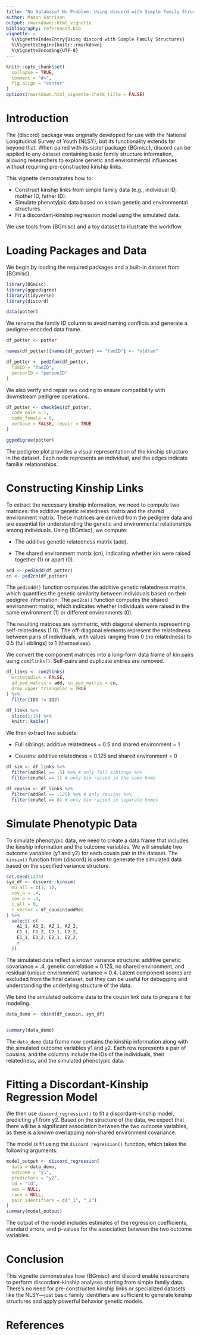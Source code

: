 ```yaml
---
title: "No Database? No Problem: Using discord with Simple Family Structures"
author: Mason Garrison
output: rmarkdown::html_vignette
bibliography: references.bib
vignette: >
  %\VignetteIndexEntry{Using discord with Simple Family Structures}
  %\VignetteEngine{knitr::rmarkdown}
  %\VignetteEncoding{UTF-8}
---
```



```r
knitr::opts_chunk$set(
  collapse = TRUE,
  comment = "#>",
  fig.align = "center"
)
options(rmarkdown.html_vignette.check_title = FALSE)
```


# Introduction

The {discord} package was originally developed for use with the National Longitudinal Survey of Youth (NLSY), but its functionality extends far beyond that. When paired with its sister package {BGmisc}, discord can be applied to any dataset containing basic family structure information, allowing researchers to explore genetic and environmental influences without requiring pre-constructed kinship links.


This vignette demonstrates how to:

- Construct kinship links from simple family data (e.g., individual ID, mother ID, father ID).
- Simulate phenotyipic data based on known genetic and environmental structures.
- Fit a discordant-kinship regression model using the simulated data.

We use tools from {BGmisc} and a toy dataset to illustrate the workflow.


# Loading Packages and Data

We begin by loading the required packages and a built-in dataset from {BGmisc}.


```r
library(BGmisc)
library(ggpedigree)
library(tidyverse)
library(discord)

data(potter)
```


We rename the family ID column to avoid naming conflicts and generate a pedigree-encoded data frame.

```r
df_potter <- potter

names(df_potter)[names(df_potter) == "famID"] <- "oldfam"

df_potter <- ped2fam(df_potter,
  famID = "famID",
  personID = "personID"
)
```


We also verify and repair sex coding to ensure compatibility with downstream pedigree operations.

```r
df_potter <- checkSex(df_potter,
  code_male = 1,
  code_female = 0,
  verbose = FALSE, repair = TRUE
)
```




```r
ggpedigree(potter)
```

The pedigree plot provides a visual representation of the kinship structure in the dataset. Each node represents an individual, and the edges indicate familial relationships. 


# Constructing Kinship Links

To extract the necessary kinship information, we need to compute two matrices: the additive genetic relatedness matrix and the shared environment matrix. These matrices are derived from the pedigree data and are essential for understanding the genetic and environmental relationships among individuals.
Using {BGmisc}, we compute:

- The additive genetic relatedness matrix (add).

- The shared environment matrix (cn), indicating whether kin were raised together (1) or apart (0).


```r
add <- ped2add(df_potter)
cn <- ped2cn(df_potter)
```

The `ped2add()` function computes the additive genetic relatedness matrix, which quantifies the genetic similarity between individuals based on their pedigree information. The `ped2cn()` function computes the shared environment matrix, which indicates whether individuals were raised in the same environment (1) or different environments (0).

The resulting matrices are symmetric, with diagonal elements representing self-relatedness (1.0). The off-diagonal elements represent the relatedness between pairs of individuals, with values ranging from 0 (no relatedness) to 0.5 (full siblings) to 1 (themselves).

We convert the component matrices into a long-form data frame of kin pairs using `com2links()`. Self-pairs and duplicate entries are removed.


```r
df_links <- com2links(
  writetodisk = FALSE,
  ad_ped_matrix = add, cn_ped_matrix = cn,
  drop_upper_triangular = TRUE
) %>%
  filter(ID1 != ID2)

df_links %>%
  slice(1:10) %>%
  knitr::kable()
```



We then extract two subsets:

- Full siblings: additive relatedness = 0.5 and shared environment = 1

- Cousins: additive relatedness = 0.125 and shared environment = 0

```r
df_sim <- df_links %>%
  filter(addRel == .5) %>% # only full siblings %>%
  filter(cnuRel == 1) # only kin raised in the same home

df_cousin <- df_links %>%
  filter(addRel == .125) %>% # only cousins %>%
  filter(cnuRel == 0) # only kin raised in separate homes
```


# Simulate Phenotypic Data

To simulate phenotypic data, we need to create a data frame that includes the kinship information and the outcome variables. We will simulate two outcome variables (y1 and y2) for each cousin pair in the dataset. The `kinsim()` function from {discord} is used to generate the simulated data based on the specified variance structure.



```r
set.seed(1234)
syn_df <- discord::kinsim(
  mu_all = c(1, 1),
  cov_a = .4,
  cov_e = .4,
  c_all = 0,
  r_vector = df_cousin$addRel
) %>%
  select(-c(
    A1_1, A1_2, A2_1, A2_2,
    C1_1, C1_2, C2_1, C2_2,
    E1_1, E1_2, E2_1, E2_2,
    r
  ))
```

The simulated data reflect a known variance structure: additive genetic covariance = .4, genetic correlation = 0.125, no shared environment, and residual (unique environment) variance = 0.4. Latent component scores are excluded from the final dataset, but they can be useful for debugging and understanding the underlying structure of the data.

We bind the simulated outcome data to the cousin link data to prepare it for modeling.

```r
data_demo <- cbind(df_cousin, syn_df)


summary(data_demo)
```

The `data_demo` data frame now contains the kinship information along with the simulated outcome variables y1 and y2. Each row represents a pair of cousins, and the columns include the IDs of the individuals, their relatedness, and the simulated phenotypic data.


# Fitting a Discordant-Kinship Regression Model

We then use `discord_regression()` to fit a discordant-kinship model, predicting y1 from y2. Based on the structure of the data, we expect that there will be a significant association between the two outcome variables, as there is a known overlapping non-shared environment covariance.

The model is fit using the `discord_regression()` function, which takes the following arguments:

```r
model_output <- discord_regression(
  data = data_demo,
  outcome = "y1",
  predictors = "y2",
  id = "id",
  sex = NULL,
  race = NULL,
  pair_identifiers = c("_1", "_2")
)
summary(model_output)
```

The output of the model includes estimates of the regression coefficients, standard errors, and p-values for the association between the two outcome variables.


# Conclusion

This vignette demonstrates how {BGmisc} and discord enable researchers to perform discordant-kinship analyses starting from simple family data. There’s no need for pre-constructed kinship links or specialized datasets like the NLSY—just basic family identifiers are sufficient to generate kinship structures and apply powerful behavior genetic models.



# References
